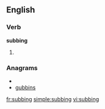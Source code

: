 ==English==
===Verb===
'''subbing'''
# {{present participle of|[[sub]]}}

===Anagrams===
* {{alphagram|bbginsu}}
* [[gubbins#English|gubbins]]

[[fr:subbing]]
[[simple:subbing]]
[[vi:subbing]]